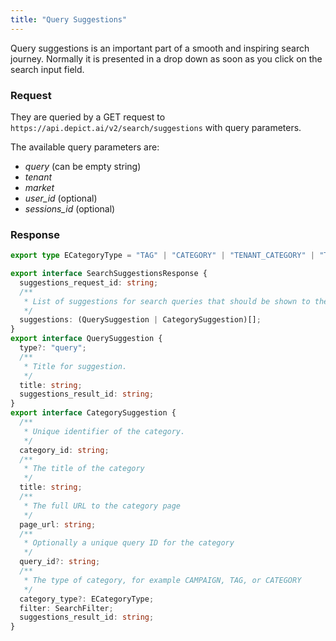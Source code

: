 ```yaml
---
title: "Query Suggestions"
---
```


Query suggestions is an important part of a smooth and inspiring search journey. Normally it is presented in a drop down as soon as you click on the search input field.

### Request

They are queried by a GET request to `https://api.depict.ai/v2/search/suggestions` with query parameters.

The available query parameters are:

* _query_ (can be empty string)
* _tenant_
* _market_
* _user\_id_ (optional)
* _sessions\_id_ (optional)

### Response

```typescript TypeScript
export type ECategoryType = "TAG" | "CATEGORY" | "TENANT_CATEGORY" | "TENANT_SECONDARY_CATEGORY" | "CAMPAIGN";

export interface SearchSuggestionsResponse {
  suggestions_request_id: string;
  /**
   * List of suggestions for search queries that should be shown to the user while they are typing.
   */
  suggestions: (QuerySuggestion | CategorySuggestion)[];
}
export interface QuerySuggestion {
  type?: "query";
  /**
   * Title for suggestion.
   */
  title: string;
  suggestions_result_id: string;
}
export interface CategorySuggestion {
  /**
   * Unique identifier of the category.
   */
  category_id: string;
  /**
   * The title of the category
   */
  title: string;
  /**
   * The full URL to the category page
   */
  page_url: string;
  /**
   * Optionally a unique query ID for the category
   */
  query_id?: string;
  /**
   * The type of category, for example CAMPAIGN, TAG, or CATEGORY
   */
  category_type?: ECategoryType;
  filter: SearchFilter;
  suggestions_result_id: string;
}

```